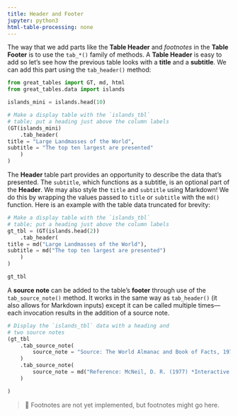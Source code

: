 ```yaml
---
title: Header and Footer
jupyter: python3
html-table-processing: none
---
```


The way that we add parts like the **Table Header** and *footnotes* in the **Table Footer** is to use the `tab_*()` family of methods. A **Table Header** is easy to add so let's see how the previous table looks with a **title** and a **subtitle**. We can add this part using the `tab_header()` method:


```python
from great_tables import GT, md, html
from great_tables.data import islands

islands_mini = islands.head(10)

# Make a display table with the `islands_tbl`
# table; put a heading just above the column labels
(GT(islands_mini)
    .tab_header(
title = "Large Landmasses of the World",
subtitle = "The top ten largest are presented"
    )
)

```


The **Header** table part provides an opportunity to describe the data that's presented. The `subtitle`, which functions as a subtitle, is an optional part of the **Header**. We may also style the `title` and `subtitle` using Markdown! We do this by wrapping the values passed to `title` or `subtitle` with the `md()` function. Here is an example with the table data truncated for brevity:


```python
# Make a display table with the `islands_tbl`
# table; put a heading just above the column labels
gt_tbl = (GT(islands.head(2))
    .tab_header(
title = md("Large Landmasses of the World"),
subtitle = md("The top ten largest are presented")
    )
)

gt_tbl
```


A **source note** can be added to the table's **footer** through use of the `tab_source_note()` method. It works in the same way as `tab_header()` (it also allows for Markdown inputs) except it can be called multiple times---each invocation results in the addition of a source note.

```python
# Display the `islands_tbl` data with a heading and
# two source notes
(gt_tbl
    .tab_source_note(
        source_note = "Source: The World Almanac and Book of Facts, 1975, page 406."
    )
    .tab_source_note(
        source_note = md("Reference: McNeil, D. R. (1977) *Interactive Data Analysis*. Wiley.")
    )

)
```


> 🚧 Footnotes are not yet implemented, but footnotes might go here.

